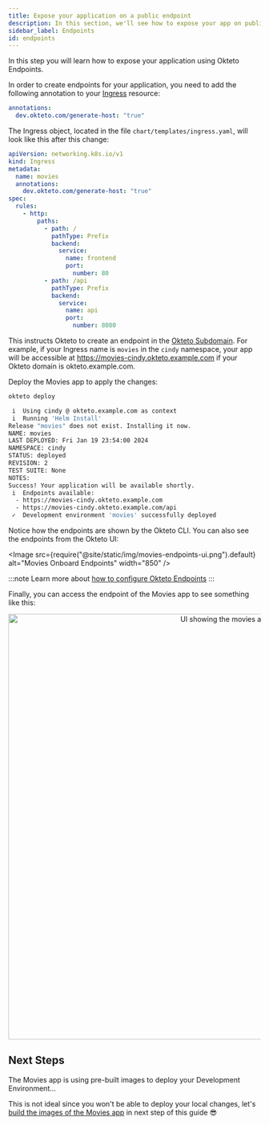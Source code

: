 ```yaml
---
title: Expose your application on a public endpoint
description: In this section, we'll see how to expose your app on public endpoints
sidebar_label: Endpoints
id: endpoints
---
```



In this step you will learn how to expose your application using Okteto Endpoints.

In order to create endpoints for your application, you need to add the following annotation to your [Ingress](https://github.com/okteto/getting-started/blob/main/chart/templates/ingress.yaml) resource:

```yaml title="ingress.yaml"
annotations:
  dev.okteto.com/generate-host: "true"
```

The Ingress object, located in the file `chart/templates/ingress.yaml`, will look like this after this change:

```yaml title="ingress.yaml"
apiVersion: networking.k8s.io/v1
kind: Ingress
metadata:
  name: movies
  annotations:
    dev.okteto.com/generate-host: "true"
spec:
  rules:
    - http:
        paths:
          - path: /
            pathType: Prefix
            backend:
              service:
                name: frontend
                port:
                  number: 80
          - path: /api
            pathType: Prefix
            backend:
              service:
                name: api
                port:
                  number: 8080
```

This instructs Okteto to create an endpoint in the [Okteto Subdomain](self-hosted/helm-configuration.mdx#subdomain).
For example, if your Ingress name is `movies` in the `cindy` namespace, your app will be accessible at https://movies-cindy.okteto.example.com if your Okteto domain is okteto.example.com.

Deploy the Movies app to apply the changes:

```bash
okteto deploy
```

```bash
 i  Using cindy @ okteto.example.com as context
 i  Running 'Helm Install'
Release "movies" does not exist. Installing it now.
NAME: movies
LAST DEPLOYED: Fri Jan 19 23:54:00 2024
NAMESPACE: cindy
STATUS: deployed
REVISION: 2
TEST SUITE: None
NOTES:
Success! Your application will be available shortly.
 i  Endpoints available:
  - https://movies-cindy.okteto.example.com
  - https://movies-cindy.okteto.example.com/api
 ✓  Development environment 'movies' successfully deployed
```

Notice how the endpoints are shown by the Okteto CLI. You can also see the endpoints from the Okteto UI:

<Image
  src={require("@site/static/img/movies-endpoints-ui.png").default}
  alt="Movies Onboard Endpoints"
  width="850"
/>

:::note
Learn more about [how to configure Okteto Endpoints](core/endpoints/automatic-ssl.mdx)
:::

Finally, you can access the endpoint of the Movies app to see something like this:

<p align="center">
  <Image
    src={require("@site/static/img/next-ui-movies.png").default}
    alt="UI showing the movies app"
    width="850"
  />
</p>

## Next Steps

The Movies app is using pre-built images to deploy your Development Environment...

This is not ideal since you won't be able to deploy your local changes, let's [build the images of the Movies app](build.mdx) in next step of this guide 😎

